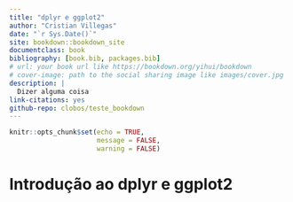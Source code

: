 --- 
title: "dplyr e ggplot2"
author: "Cristian Villegas"
date: "`r Sys.Date()`"
site: bookdown::bookdown_site
documentclass: book
bibliography: [book.bib, packages.bib]
# url: your book url like https://bookdown.org/yihui/bookdown
# cover-image: path to the social sharing image like images/cover.jpg
description: |
  Dizer alguma coisa
link-citations: yes
github-repo: clobos/teste_bookdown
---

```{r setup, include=FALSE}
knitr::opts_chunk$set(echo = TRUE, 
                      message = FALSE,
                      warning = FALSE)
```

# Introdução ao dplyr e ggplot2